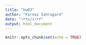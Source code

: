 ```yaml
---
title: "hw03"
author: "Farnaz Sahragard"
date: "۱۳۹۸/۶/۲۴"
output: html_document
---
```


```r
knitr::opts_chunk$set(echo = TRUE)
```
